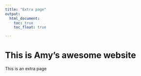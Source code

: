 ```yaml
---
title: "Extra page"
output: 
  html_document:
    toc: true
    toc_float: true

---
```


# This is Amy's awesome website

This is an extra page


